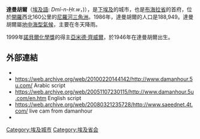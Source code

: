 {{Infobox settlement
<!--See the Table at Infobox Settlement for all fields and descriptions of usage-->
<!-- Basic info  ---------------->
|name          =達曼胡爾
|other_name             =
|native_name            =  <!-- for cities whose native name is not in English -->
|nickname               = 
|settlement_type        =
|motto                  =
<!-- images and maps  ----------->
|image_skyline          = {{Photomontage
| photo1a = Damnhur Opera House.jpg
| photo2a = مسجد الأتوبيس - دمنهور.jpg
| photo2b = Damnhur Opera House From inside.jpg
| photo3a = ميدان جلال قريطم بمدينة دمنهور.jpg
| photo3b = Damanhour at Night.jpg
| photo3c = دار أوبرا دمنهور.jpg
| size = 275
| spacing = 2
| color = transparent
| border = 0
}}
|imagesize              = |thumb|100px|
|image_caption          = 
|image_flag             = 
|flag_size              =
|image_seal             = 
|seal_size              =
|image_shield           = 
|shield_size            =
|image_map              = 
|mapsize                =
|map_caption            = 
|pushpin_map            = Egypt<!-- the name of a location map as per http://en.wikipedia.org/wiki/Template:Location_map -->
|pushpin_label_position =bottom
|pushpin_mapsize        =300
|pushpin_map_caption    =達曼胡爾在埃及的位置
<!-- Location ------------------>
|subdivision_type       = 城市
|subdivision_name       = {{flag|Egypt}}
|subdivision_type1      = 省
|subdivision_name1      = [[布海拉省|布海拉省]]
|subdivision_type2      =
|subdivision_name2      = 
|subdivision_type3      =
|subdivision_name3      = 
|<!-- Politics ----------------->
|government_footnotes   =
|government_type        =
|leader_title           =
|leader_name            =
|leader_title1          =  <!-- for places with, say, both a mayor and a city manager -->
|leader_name1           =
|established_title      =  <!-- Settled -->
|established_date       = 
<!-- Area    --------------------->
|area_magnitude         = 
|unit_pref                =Imperial <!--Enter: Imperial, if Imperial (metric) is desired-->
|area_footnotes           =
|area_total_km2           = <!-- ALL fields dealing with a measurements are subject to automatic unit conversion-->
|area_land_km2            = <!--See table @ Template:Infobox Settlement for details on automatic unit conversion-->
<!-- Population   ----------------------->
|population_as_of               =2001
|population_footnotes           =
|population_note                =
|population_total               =4,034,000 
|population_density_km2         =
|population_density_sq_mi       =
|population_metro               =
|population_density_metro_km2   =
|population_density_metro_sq_mi =
|population_blank1_title        =Ethnicities
|population_blank1              =
|population_density_blank1_km2 =   
|population_density_blank1_sq_mi =
<!-- General information  --------------->
|timezone               =[[埃及標準時間|埃及標準時間]] 
|utc_offset             = +2
|timezone_DST           = +3
|utc_offset_DST         = 
|latd=31|latm=03|lats=|latNS=N
|longd=30|longm=28|longs=|longEW=E
|elevation_footnotes    =  <!--for references: use <ref> </ref> tags-->
|elevation_m            = 
|elevation_ft           =
<!-- Area/postal codes & others -------->
|postal_code_type       =  <!-- enter ZIP code, Postcode, Post code, Postal code... -->
|postal_code            =
|area_code              =
|blank_name             =
|blank_info             =
|blank1_name            =
|blank1_info            =
|website                = 
|footnotes              = 
}} 

'''達曼胡爾'''（[[埃及語|埃及語]]: ''Dmỉ-n-Ḥr.w''，{{lang-ar|دمنهور}})），是[[上下埃及|下埃及]]的城市，也是[[布海拉省|布海拉省]]的首府，位於[[開羅|開羅]]西北160公里的[[尼羅河三角洲|尼羅河三角洲]]。1986年，達曼胡爾的人口是188,949。達曼胡爾屬[[地中海型氣候|地中海型氣候]]，主要在冬天降雨。

1999年[[諾貝爾化學獎|諾貝爾化學獎]]的得主[[亞米德·齊威爾|亞米德·齊威爾]]，於1946年在達曼胡爾出生。

==外部連結==
* {{cite web|url=http://www.fallingrain.com/world/EG/3/Damanhur.html|title=Geographical information on Damanhur, Egypt|accessdate=2008-03-30|author=Falling Rain Genomics, Inc}}
*https://web.archive.org/web/20100220144142/http://www.damanhour.5u.com/  Arabic script
*https://web.archive.org/web/20051107230115/http://www.damanhour.5u.com/en.htm  English script
*https://web.archive.org/web/20080321235728/http://www.saeednet.4t.com/     live cam from damanhour
*{{CathEncy|url=http://www.newadvent.org/cathen/07289b.htm|title=Hermopolis Parva}}

{{coord|31|03|N|30|28|E|display=title}}

{{DEFAULTSORT: Damanhour}}
[[Category:埃及城市|Category:埃及城市]]
[[Category:埃及省会|Category:埃及省会]]